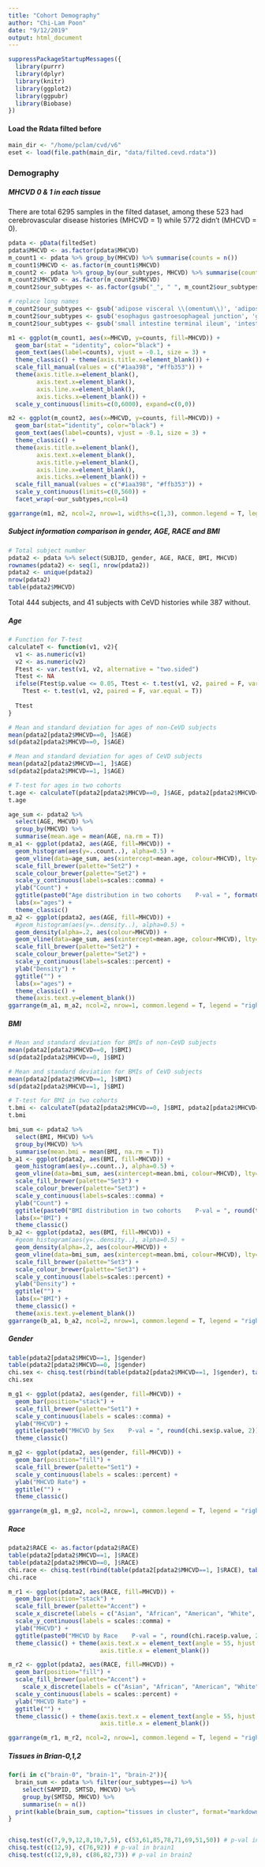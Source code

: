 ```yaml
---
title: "Cohort Demography"
author: "Chi-Lam Poon"
date: "9/12/2019"
output: html_document
---
```



```R
suppressPackageStartupMessages({
  library(purrr)
  library(dplyr)
  library(knitr)
  library(ggplot2)
  library(ggpubr)
  library(Biobase)
})
```


#### Load the Rdata filted before
```R
main_dir <- "/home/pclam/cvd/v6"
eset <- load(file.path(main_dir, "data/filted.cevd.rdata"))
```


### Demography
##### MHCVD 0 & 1 in each tissue
There are total 6295 samples in the filted dataset, among these 523 had cerebrovascular disease histories (MHCVD = 1) while 5772 didn't (MHCVD = 0).

```R
pdata <- pData(filtedSet)
pdata$MHCVD <- as.factor(pdata$MHCVD)
m_count1 <- pdata %>% group_by(MHCVD) %>% summarise(counts = n())
m_count1$MHCVD <- as.factor(m_count1$MHCVD)
m_count2 <- pdata %>% group_by(our_subtypes, MHCVD) %>% summarise(counts = n())
m_count2$MHCVD <- as.factor(m_count2$MHCVD)
m_count2$our_subtypes <- as.factor(gsub("_", " ", m_count2$our_subtypes))

# replace long names
m_count2$our_subtypes <- gsub('adipose visceral \\(omentum\\)', 'adipose visceral', m_count2$our_subtypes)
m_count2$our_subtypes <- gsub('esophagus gastroesophageal junction', 'gastroesophageal junction', m_count2$our_subtypes)
m_count2$our_subtypes <- gsub('small intestine terminal ileum', 'intestine terminal ileum', m_count2$our_subtypes)

m1 <- ggplot(m_count1, aes(x=MHCVD, y=counts, fill=MHCVD)) + 
  geom_bar(stat = "identity", color="black") + 
  geom_text(aes(label=counts), vjust = -0.1, size = 3) +
  theme_classic() + theme(axis.title.x=element_blank()) + 
  scale_fill_manual(values = c("#1aa398", "#ffb353")) +
  theme(axis.title.x=element_blank(),
        axis.text.x=element_blank(),
        axis.line.x=element_blank(),
        axis.ticks.x=element_blank()) + 
  scale_y_continuous(limits=c(0,6000), expand=c(0,0))

m2 <- ggplot(m_count2, aes(x=MHCVD, y=counts, fill=MHCVD)) +
  geom_bar(stat="identity", color="black") + 
  geom_text(aes(label=counts), vjust = -0.1, size = 3) + 
  theme_classic() +
  theme(axis.title.x=element_blank(),
        axis.text.x=element_blank(),
        axis.title.y=element_blank(),
        axis.line.x=element_blank(),
        axis.ticks.x=element_blank()) +
  scale_fill_manual(values = c("#1aa398", "#ffb353")) + 
  scale_y_continuous(limits=c(0,560)) +
  facet_wrap(~our_subtypes,ncol=4) 

ggarrange(m1, m2, ncol=2, nrow=1, widths=c(1,3), common.legend = T, legend = "right")
```


##### Subject information comparison in gender, AGE, RACE and BMI
```R
# Total subject number
pdata2 <- pdata %>% select(SUBJID, gender, AGE, RACE, BMI, MHCVD)
rownames(pdata2) <- seq(1, nrow(pdata2))
pdata2 <- unique(pdata2)
nrow(pdata2)
table(pdata2$MHCVD)
```
Total 444 subjects, and 41 subjects with CeVD histories while 387 without.


##### Age
```R
# Function for T-test
calculateT <- function(v1, v2){
  v1 <- as.numeric(v1)
  v2 <- as.numeric(v2)
  Ftest <- var.test(v1, v2, alternative = "two.sided")
  Ttest <- NA
  ifelse(Ftest$p.value <= 0.05, Ttest <- t.test(v1, v2, paired = F, var.equal = F),
    Ttest <- t.test(v1, v2, paired = F, var.equal = T))
  
  Ttest
}

# Mean and standard deviation for ages of non-CeVD subjects
mean(pdata2[pdata2$MHCVD==0, ]$AGE)
sd(pdata2[pdata2$MHCVD==0, ]$AGE)

# Mean and standard deviation for ages of CeVD subjects
mean(pdata2[pdata2$MHCVD==1, ]$AGE)
sd(pdata2[pdata2$MHCVD==1, ]$AGE)

# T-test for ages in two cohorts
t.age <- calculateT(pdata2[pdata2$MHCVD==0, ]$AGE, pdata2[pdata2$MHCVD==1, ]$AGE)
t.age

age_sum <- pdata2 %>%
  select(AGE, MHCVD) %>%
  group_by(MHCVD) %>%
  summarise(mean.age = mean(AGE, na.rm = T))
m_a1 <- ggplot(pdata2, aes(AGE, fill=MHCVD)) +
  geom_histogram(aes(y=..count..), alpha=0.5) +
  geom_vline(data=age_sum, aes(xintercept=mean.age, colour=MHCVD), lty=2, size=1) +
  scale_fill_brewer(palette="Set2") +
  scale_colour_brewer(palette="Set2") +
  scale_y_continuous(labels=scales::comma) +
  ylab("Count") +
  ggtitle(paste0("Age distribution in two cohorts    P-val = ", formatC(t.age$p.value, format="e", digits = 2))) + 
  labs(x="ages") +
  theme_classic() 
m_a2 <- ggplot(pdata2, aes(AGE, fill=MHCVD)) +
  #geom_histogram(aes(y=..density..), alpha=0.5) +
  geom_density(alpha=.2, aes(colour=MHCVD)) +
  geom_vline(data=age_sum, aes(xintercept=mean.age, colour=MHCVD), lty=2, size=0.6) +
  scale_fill_brewer(palette="Set2") +
  scale_colour_brewer(palette="Set2") +
  scale_y_continuous(labels=scales::percent) +
  ylab("Density") +
  ggtitle("") + 
  labs(x="ages") +
  theme_classic() +
  theme(axis.text.y=element_blank())
ggarrange(m_a1, m_a2, ncol=2, nrow=1, common.legend = T, legend = "right")
```


##### BMI
```R
# Mean and standard deviation for BMIs of non-CeVD subjects
mean(pdata2[pdata2$MHCVD==0, ]$BMI)
sd(pdata2[pdata2$MHCVD==0, ]$BMI)

# Mean and standard deviation for BMIs of CeVD subjects
mean(pdata2[pdata2$MHCVD==1, ]$BMI)
sd(pdata2[pdata2$MHCVD==1, ]$BMI)

# T-test for BMI in two cohorts
t.bmi <- calculateT(pdata2[pdata2$MHCVD==0, ]$BMI, pdata2[pdata2$MHCVD==1, ]$BMI)
t.bmi

bmi_sum <- pdata2 %>%
  select(BMI, MHCVD) %>%
  group_by(MHCVD) %>%
  summarise(mean.bmi = mean(BMI, na.rm = T))
b_a1 <- ggplot(pdata2, aes(BMI, fill=MHCVD)) +
  geom_histogram(aes(y=..count..), alpha=0.5) +
  geom_vline(data=bmi_sum, aes(xintercept=mean.bmi, colour=MHCVD), lty=2, size=1) +
  scale_fill_brewer(palette="Set3") +
  scale_colour_brewer(palette="Set3") +
  scale_y_continuous(labels=scales::comma) +
  ylab("Count") +
  ggtitle(paste0("BMI distribution in two cohorts    P-val = ", round(t.bmi$p.value, 2))) + 
  labs(x="BMI") +
  theme_classic() 
b_a2 <- ggplot(pdata2, aes(BMI, fill=MHCVD)) +
  #geom_histogram(aes(y=..density..), alpha=0.5) +
  geom_density(alpha=.2, aes(colour=MHCVD)) +
  geom_vline(data=bmi_sum, aes(xintercept=mean.bmi, colour=MHCVD), lty=2, size=1) +
  scale_fill_brewer(palette="Set3") +
  scale_colour_brewer(palette="Set3") +
  scale_y_continuous(labels=scales::percent) +
  ylab("Density") +
  ggtitle("") + 
  labs(x="BMI") +
  theme_classic() +
  theme(axis.text.y=element_blank())
ggarrange(b_a1, b_a2, ncol=2, nrow=1, common.legend = T, legend = "right")
```


##### Gender
```R
table(pdata2[pdata2$MHCVD==1, ]$gender)
table(pdata2[pdata2$MHCVD==0, ]$gender)
chi.sex <- chisq.test(rbind(table(pdata2[pdata2$MHCVD==1, ]$gender), table(pdata2[pdata2$MHCVD==0, ]$gender)))
chi.sex

m_g1 <- ggplot(pdata2, aes(gender, fill=MHCVD)) +
  geom_bar(position="stack") +
  scale_fill_brewer(palette="Set1") + 
  scale_y_continuous(labels = scales::comma) +
  ylab("MHCVD") + 
  ggtitle(paste0("MHCVD by Sex    P-val = ", round(chi.sex$p.value, 2))) +
  theme_classic()

m_g2 <- ggplot(pdata2, aes(gender, fill=MHCVD)) +
  geom_bar(position="fill") +
  scale_fill_brewer(palette="Set1") + 
  scale_y_continuous(labels = scales::percent) +
  ylab("MHCVD Rate") + 
  ggtitle("") +
  theme_classic()

ggarrange(m_g1, m_g2, ncol=2, nrow=1, common.legend = T, legend = "right")
```


##### Race
```R
pdata2$RACE <- as.factor(pdata2$RACE)
table(pdata2[pdata2$MHCVD==1, ]$RACE)
table(pdata2[pdata2$MHCVD==0, ]$RACE)
chi.race <- chisq.test(rbind(table(pdata2[pdata2$MHCVD==1, ]$RACE), table(pdata2[pdata2$MHCVD==0, ]$RACE)))
chi.race

m_r1 <- ggplot(pdata2, aes(RACE, fill=MHCVD)) +
  geom_bar(position="stack") +
  scale_fill_brewer(palette="Accent") + 
  scale_x_discrete(labels = c("Asian", "African", "American", "White", "Unknown")) +
  scale_y_continuous(labels = scales::comma) +
  ylab("MHCVD") + 
  ggtitle(paste0("MHCVD by Race    P-val = ", round(chi.race$p.value, 2))) +
  theme_classic() + theme(axis.text.x = element_text(angle = 55, hjust = 1, size = 8.5), 
                          axis.title.x = element_blank())

m_r2 <- ggplot(pdata2, aes(RACE, fill=MHCVD)) +
  geom_bar(position="fill") +
  scale_fill_brewer(palette="Accent") + 
    scale_x_discrete(labels = c("Asian", "African", "American", "White", "Unknown")) +
  scale_y_continuous(labels = scales::percent) +
  ylab("MHCVD Rate") + 
  ggtitle("") +
  theme_classic() + theme(axis.text.x = element_text(angle = 55, hjust = 1, size = 8.5), 
                          axis.title.x = element_blank())

ggarrange(m_r1, m_r2, ncol=2, nrow=1, common.legend = T, legend = "right")
```


##### Tissues in Brian-0,1,2
```R
for(i in c("brain-0", "brain-1", "brain-2")){
  brain_sum <- pdata %>% filter(our_subtypes==i) %>%
    select(SAMPID, SMTSD, MHCVD) %>%
    group_by(SMTSD, MHCVD) %>%
    summarise(n = n()) 
  print(kable(brain_sum, caption="tissues in cluster", format="markdown"))
}


chisq.test(c(7,9,9,12,8,10,7,5), c(53,61,85,78,71,69,51,50)) # p-val in brain0
chisq.test(c(12,9), c(76,92)) # p-val in brain1
chisq.test(c(12,9,8), c(86,82,73)) # p-val in brain2
```

